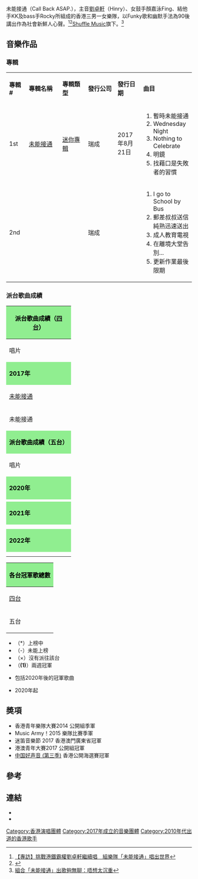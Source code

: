 未能接通（Call Back ASAP.），主音[[劉卓軒_(歌手)|劉卓軒]]（Hinry）、女鼓手顏嘉泳Fing、結他手KK及bass手Rocky所組成的香港三男一女樂隊，以Funky歌和幽默手法為90後講出作為社會新鮮人心聲。<ref>[https://www.hk01.com/眾樂迷/121735/  【專訪】挑戰港鐵霸權劉卓軒繼續唱　組樂隊「未能接通」唱出世界]</ref><ref>{{Cite web |url=https://hk.on.cc/hk/bkn/cnt/entertainment/20170711/bkn-20170711051520306-0711_00862_001.html |title=可悲共通點！組合叫「未能接通」有段古！ |access-date=2021-02-27 |archive-date=2017-08-08 |archive-url=https://web.archive.org/web/20170808012108/http://hk.on.cc/hk/bkn/cnt/entertainment/20170711/bkn-20170711051520306-0711_00862_001.html |dead-url=no }}</ref>[[Shuffle_Music|Shuffle Music]]旗下。<ref>[https://hk.on.cc/hk/bkn/cnt/entertainment/20170713/bkn-20170713051557005-0713_00862_001.htmlhttps://hk.on.cc/hk/bkn/cnt/entertainment/20170713/bkn-20170713051557005-0713_00862_001.html   組合「未能接通」出歌夠無聊：唔想太沉重]</ref>

==音樂作品==
=== 專輯 ===
{|class="wikitable" width="95%"
|- style="background:#FFF; color:#000000" align="center"
|style="width:10%"|'''專輯 #'''||style="width:17%"|'''專輯名稱'''||style="width:13%"|'''專輯類型'''||style="width:15%"|'''發行公司'''||style="width:13%"|'''發行日期'''||style="width:25%"|'''曲目'''
|-
! 1st
! [[未能接通|未能接通]]
| [[迷你專輯|迷你專輯]]
| 瑞成
| 2017年8月21日
| {{HideH|曲目}}
# 暫時未能接通 
# Wednesday Night
# Nothing to Celebrate
# 明鏡
# 找藉口是失敗者的習慣
{{HideF}}
|-
! 2nd
! 
| 
| 瑞成
| 
| {{HideH|曲目}}
# I go to School by Bus
# 郵差叔叔送信純熟迅速送出 
# 成人教育電視
# 在離境大堂告別...
# 更新作業最後限期
{{HideF}}
|}

===派台歌曲成績===
{| class="wikitable" cellpadding="1"
|-
! style="background:LightGreen ; color:black" colspan="8" | '''派台歌曲成績（[[香港四台冠軍歌曲及頒獎禮獲獎列表|四台]]）'''
|-
| width="160"| 唱片 || width="160"| 歌曲 || width="50"| [[903專業推介|903]] || width="50"| [[歷年中文歌曲龍虎榜冠軍歌曲|RTHK]] || width="50"| [[新城勁爆流行榜|997]] || width="50"| [[勁歌金榜|TVB]] || colspan=2 width="250"| 備註
|-
! style="background:LightGreen ; color:black" colspan="8" | '''2017年'''
|-
| [[未能接通_(EP)|未能接通]] || 暫時未能接通 || - || - || - || × || colspan=2| 
|-
| 未能接通 || 找藉口是失敗者的習慣 || - || - || 5 || × || colspan=2| 
|-
! style="background:LightGreen ; color:black" colspan="8" | '''派台歌曲成績（五台）'''
|-
| width="160"| 唱片 || width="160"| 歌曲 || width="50"| [[903專業推介|903]] || width="50"| [[歷年中文歌曲龍虎榜冠軍歌曲|RTHK]] || width="50"| [[新城勁爆流行榜|997]] || width="50"| [[勁歌金榜|TVB]] || width="50"| [[Chill_Club_推介#Chill_Club_推介榜|ViuTV]] || colspan=2 width="250"| 備註
|-
! style="background:LightGreen ; color:black" colspan="8" | '''2020年'''
|-
|  || I go to School by Bus || 17 || - || - || × || - || 
|-
! style="background:LightGreen ; color:black" colspan="8" | '''2021年'''
|-
|  || 郵差叔叔送信純熟迅速送出 || 18 || - || 2 || × || - || 
|-
|  || 成人教育電視 || - || - || - || × || - || 
|-
! style="background:LightGreen ; color:black" colspan="8" | '''2022年'''
|-
|  || 在離境大堂告別... || - || - || - || × || - || 
|-
|  || 更新作業最後限期 || - || - || - || × || - || 
|}
{| class="wikitable" cellpadding="1"
|-
! style="background:LightGreen ; color:black" colspan="8" | '''各台冠軍歌總數'''
|-
| rowspan="2"| [[歷年香港四台冠軍歌曲列表|四台]]{{fn|a}} || width="50"| [[903專業推介|903]] || width="50"| [[歷年中文歌曲龍虎榜冠軍歌曲|RTHK]] || width="50"| [[新城勁爆流行榜|997]] || width="50"| [[勁歌金榜|TVB]] || colspan=3 width="160"| 備註
|-
| '''0''' || '''0''' || '''0''' || '''0''' || colspan=2| '''四台冠軍歌總數：0'''
|-
| rowspan="2"| 五台{{fn|b}} || width="50"| [[903專業推介|903]] || width="50"| [[歷年中文歌曲龍虎榜冠軍歌曲|RTHK]] || width="50"| [[新城勁爆流行榜|997]] || width="50"| [[勁歌金榜|TVB]] || width="50"| [[Chill_Club_推介#Chill_Club_推介榜|ViuTV]] || width="260"| 備註
|-
| '''0''' || '''0''' || '''0''' || '''0''' || '''0''' || '''五台冠軍歌總數：0'''
|}

*（*）上榜中
*（-）未能上榜
*（×）沒有派往該台
*（'''(1)'''）兩週冠軍
*{{fnb|a}}包括2020年後的冠軍歌曲
*{{fnb|b}}2020年起

==奬項==
*⾹港⻘年樂隊⼤賽2014 公開組季軍
*Music Army！2015 樂隊⽐賽季軍
*迷笛音樂節 2017 香港澳門廣東省冠軍
*港澳青年大賽2017 公開組冠軍
*[[中国好声音_(第三季)|中国好声音 (第三季)]] ⾹港公開海選賽冠軍

==參考==
{{reflist}}

==連結==
*{{facebook|callbackasap}}
*{{instagram|callbackasap}}
[[Category:香港演唱團體|Category:香港演唱團體]]
[[Category:2017年成立的音樂團體|Category:2017年成立的音樂團體]]
[[Category:2010年代出道的香港歌手|Category:2010年代出道的香港歌手]]
